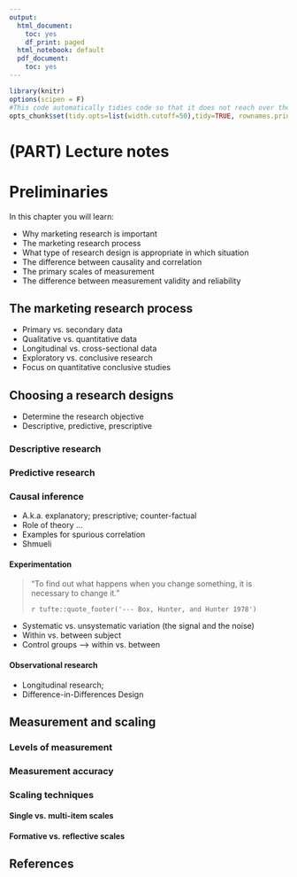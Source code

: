 ```yaml
---
output:
  html_document:
    toc: yes
    df_print: paged
  html_notebook: default
  pdf_document:
    toc: yes
---
```


```r
library(knitr)
options(scipen = F)
#This code automatically tidies code so that it does not reach over the page
opts_chunk$set(tidy.opts=list(width.cutoff=50),tidy=TRUE, rownames.print = FALSE, rows.print = 10)
```

# (PART) Lecture notes {-}

# Preliminaries

In this chapter you will learn:

* Why marketing research is important
* The marketing research process
* What type of research design is appropriate in which situation
* The difference between causality and correlation
* The primary scales of measurement
* The difference between measurement validity and reliability

## The marketing research process

* Primary vs. secondary data
* Qualitative vs. quantitative data
* Longitudinal vs. cross-sectional data
* Exploratory vs. conclusive research
* Focus on quantitative conclusive studies

## Choosing a research designs

* Determine the research objective
* Descriptive, predictive, prescriptive

### Descriptive research

### Predictive research

### Causal inference

* A.k.a. explanatory; prescriptive; counter-factual
* Role of theory ...
* Examples for spurious correlation
* Shmueli

#### Experimentation

> "To find out what happens when you change something, 
> it is necessary to change it."
>
> `r tufte::quote_footer('--- Box, Hunter, and Hunter 1978')`

* Systematic vs. unsystematic variation (the signal and the noise)
* Within vs. between subject 
* Control groups --> within vs. between

#### Observational research

* Longitudinal research; 
* Difference-in-Differences Design

## Measurement and scaling

### Levels of measurement

### Measurement accuracy

### Scaling techniques

#### Single vs. multi-item scales

#### Formative vs. reflective scales


## References {-}
